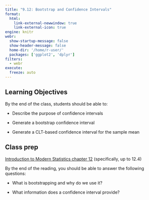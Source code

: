 ```yaml
---
title: "9.12: Bootstrap and Confidence Intervals"
format: 
  html:
    link-external-newwindow: true
    link-external-icon: true
engine: knitr
webr: 
  show-startup-message: false
  show-header-message: false
  home-dir: '/home/r-user/'
  packages: ['ggplot2', 'dplyr']
filters:
  - webr
execute:
  freeze: auto
---
```


## Learning Objectives

By the end of the class, students should be able to:

-   Describe the purpose of confidence intervals

-   Generate a bootstrap confidence interval

-   Generate a CLT-based confidence interval for the sample mean

## Class prep

[Introduction to Modern Statistics chapter 12](https://openintro-ims.netlify.app/foundations-bootstrapping) (specifically, up to 12.4)

By the end of the reading, you should be able to answer the following questions:

-   What is bootstrapping and why do we use it?

-   What information does a confidence interval provide?

## 
